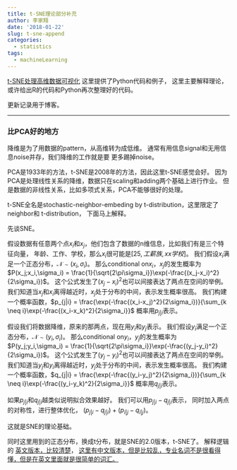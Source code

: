 ```yaml
---
title: t-SNE理论部分补充
author: 李家翔
date: '2018-01-22'
slug: t-sne-append
categories:
  - statistics
tags:
  - machineLearning
---
```


[t-SNE处理高维数据可视化](https://jiaxiangli.netlify.com/2017/12/21/t-sne/)
这里提供了Python代码和例子，
这里主要解释理论，
或许给出R的代码和Python再次整理好的代码。

更新记录用于博客。

***


### 比PCA好的地方

降维是为了用数据的pattern，从高维转为成低维。
通常有用信息signal和无用信息noise并存，我们降维的工作就是要
更多踢掉noise。

PCA是1933年的方法，t-SNE是2008年的方法，因此这里t-SNE感觉会好。
因为PCA是处理线性关系的降维，数据只在scaling和adding两个基础上进行作业。
但是数据的非线性关系，比如多项式关系，PCA不能够很好的处理。

t-SNE全名是stochastic-neighbor-embeding by t-distribution，这里限定了
neighbor和
t-distribution，
下面马上解释。

先谈SNE。

假设数据有任意两个点$x_i$和$x_j$，他们包含了数据的n维信息，比如我们有是三个特征向量，
年龄、工作、学校，那么$x_i$很可能是$[25, 工薪族, xx学校]$。
我们假设$x_i$满足一个正态分布，$\mathcal N \sim (x_i,\sigma_i)$。
那么conditional on$x_i$，$x_j$的发生概率为$P(x_j;x_i,\sigma_i) = \frac{1}{\sqrt{2\pi\sigma_i}}\exp(-\frac{(x_j-x_i)^2}{2\sigma_i})$。
这个公式发生了$(x_j-x_i)^2$也可以间接表达了两点在空间的举例。
我们知道当$x_j$和$x_i$离得越近时，$x_j$处于分布的中间，表示发生概率很高。
我们构建一个概率函数，$p_{j|i} = \frac{\exp(-\frac{(x_i-x_j)^2}{2\sigma_i})}{\sum_{k \neq i}\exp(-\frac{(x_i-x_k)^2}{2\sigma_i}}$
概率用$p_{j|i}$表示。

假设我们将数据降维，原来的那两点，现在用$y_i$和$y_j$表示。
我们假设$y_i$满足一个正态分布，$\mathcal N \sim (y_i,\sigma_i)$。
那么conditional on$y_i$，$y_j$的发生概率为$P(y_j;y_i,\sigma_i) = \frac{1}{\sqrt{2\pi\sigma_i}}\exp(-\frac{(y_j-y_i)^2}{2\sigma_i})$。
这个公式发生了$(y_j-y_i)^2$也可以间接表达了两点在空间的举例。
我们知道当$y_j$和$y_i$离得越近时，$y_j$处于分布的中间，表示发生概率很高。
我们构建一个概率函数，$q_{j|i} = \frac{\exp(-\frac{(y_i-y_j)^2}{2\sigma_i})}{\sum_{k \neq i}\exp(-\frac{(y_i-y_k)^2}{2\sigma_i}}$
概率用$q_{j|i}$表示。

如果$p_{j|i}$和$q_{j|i}$越类似说明拟合效果越好。
我们可以用$p_{j|i}-q_{j|i}$表示，
同时加入两点的对称性，进行整体优化，
$(p_{j|i}-q_{j|i})+(p_{i|j}-q_{i|j})$。

这就是SNE的理论基础。

同时这里用到的正态分布，换成t分布，就是SNE的2.0版本，t-SNE了。
解释逻辑的
[英文版本，比较清楚](https://www.analyticsvidhya.com/blog/2017/01/t-sne-implementation-r-python/)，
[这里有中文版本，但是比较乱，专业名词不是很看得懂，但是在英文里面就是很简单的词汇。](https://mp.weixin.qq.com/s/_DXMlNZHVKm2jMnLGQFM_Q)